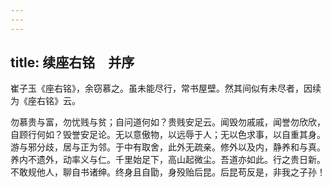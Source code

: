 ```yaml
---
---
---
```

title: 续座右铭　并序
---



崔子玉《座右铭》，余窃慕之。虽未能尽行，常书屋壁。然其间似有未尽者，因续为《座右铭》云。

勿慕贵与富，勿忧贱与贫；自问道何如？贵贱安足云。闻毁勿戚戚，闻誉勿欣欣，自顾行何如？毁誉安足论。无以意傲物，以远辱于人；无以色求事，以自重其身。游与邪分歧，居与正为邻。于中有取舍，此外无疏亲。修外以及内，静养和与真。养内不遗外，动率义与仁。千里始足下，高山起微尘。吾道亦如此。行之贵日新。不敢规他人，聊自书诸绅。终身且自勖，身殁贻后昆。后昆苟反是，非我之子孙！